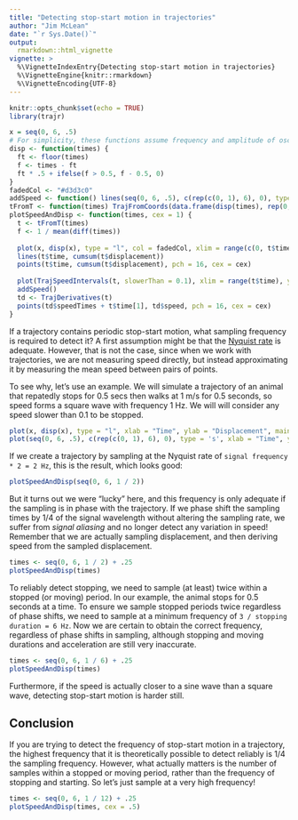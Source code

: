 ```yaml
---
title: "Detecting stop-start motion in trajectories"
author: "Jim McLean"
date: "`r Sys.Date()`"
output: 
  rmarkdown::html_vignette
vignette: >
  %\VignetteIndexEntry{Detecting stop-start motion in trajectories}
  %\VignetteEngine{knitr::rmarkdown}
  %\VignetteEncoding{UTF-8}
---
```


```r
knitr::opts_chunk$set(echo = TRUE)
library(trajr)

x = seq(0, 6, .5)
# For simplicity, these functions assume frequency and amplitude of oscillations in speed, i.e. it's not parameterised
disp <- function(times) {
  ft <- floor(times)
  f <- times - ft
  ft * .5 + ifelse(f > 0.5, f - 0.5, 0)
}
fadedCol <- "#d3d3c0"
addSpeed <- function() lines(seq(0, 6, .5), c(rep(c(0, 1), 6), 0), type = 's', col = fadedCol)
tFromT <- function(times) TrajFromCoords(data.frame(disp(times), rep(0, length(times)), times), timeCol = 3)
plotSpeedAndDisp <- function(times, cex = 1) {
  t <- tFromT(times)
  f <- 1 / mean(diff(times))
  
  plot(x, disp(x), type = "l", col = fadedCol, xlim = range(c(0, t$time)), xlab = "Time", ylab = "Displacement", main = sprintf("Sampled Displacement (f = %g Hz)", f))
  lines(t$time, cumsum(t$displacement))
  points(t$time, cumsum(t$displacement), pch = 16, cex = cex)
  
  plot(TrajSpeedIntervals(t, slowerThan = 0.1), xlim = range(t$time), ylim = c(0, 1), main = sprintf("Derived speed (f = %g Hz)", f))
  addSpeed()
  td <- TrajDerivatives(t)
  points(td$speedTimes + t$time[1], td$speed, pch = 16, cex = cex)
}

```

If a trajectory contains periodic stop-start motion, what sampling frequency is required to detect it? A first assumption might be that the [Nyquist rate](https://en.wikipedia.org/wiki/Nyquist_rate) is adequate. However, that is not the case, since when we work with trajectories, we are not measuring speed directly, but instead approximating it by measuring the mean speed between pairs of points.

To see why, let's use an example. We will simulate a trajectory of an animal that repatedly stops for 0.5 secs then walks at 1 m/s for 0.5 seconds, so speed forms a square wave with frequency 1 Hz. We will will consider any speed slower than 0.1 to be stopped.

```r
plot(x, disp(x), type = "l", xlab = "Time", ylab = "Displacement", main = "Actual Displacement")
plot(seq(0, 6, .5), c(rep(c(0, 1), 6), 0), type = 's', xlab = "Time", ylab = "Speed", main = "Actual speed")
```

If we create a trajectory by sampling at the Nyquist rate of `signal frequency * 2 = 2 Hz`, this is the result, which looks good:

```r
plotSpeedAndDisp(seq(0, 6, 1 / 2))
```

But it turns out we were "lucky" here, and this frequency is only adequate if the sampling is in phase with the trajectory. If we phase shift the sampling times by 1/4 of the signal wavelength without altering the sampling rate, we suffer from _signal aliasing_ and no longer detect any variation in speed! Remember that we are actually sampling displacement, and then deriving speed from the sampled displacement.

```r
times <- seq(0, 6, 1 / 2) + .25
plotSpeedAndDisp(times)
```

To reliably detect stopping, we need to sample (at least) twice within a stopped (or moving) period. In our example, the animal stops for 0.5 seconds at a time. To ensure we sample stopped periods twice regardless of phase shifts, we need to sample at a minimum frequency of `3 / stopping duration = 6 Hz`. Now we are certain to obtain the correct frequency, regardless of phase shifts in sampling, although stopping and moving durations and acceleration are still very inaccurate. 

```r
times <- seq(0, 6, 1 / 6) + .25
plotSpeedAndDisp(times)
```

Furthermore, if the speed is actually closer to  a sine wave than a square wave, detecting stop-start motion is harder still.


## Conclusion

If you are trying to detect the frequency of stop-start motion in a trajectory, the highest frequency that it is theoretically possible to detect reliably is 1/4 the sampling frequency. However, what actually matters is the number of samples within a stopped or moving period, rather than the frequency of stopping and starting. So let's just sample at a very high frequency!

```r
times <- seq(0, 6, 1 / 12) + .25
plotSpeedAndDisp(times, cex = .5)
```

